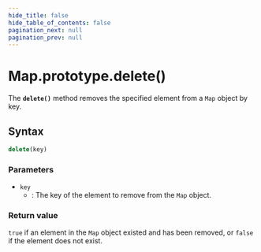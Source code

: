 ```yaml
---
hide_title: false
hide_table_of_contents: false
pagination_next: null
pagination_prev: null
---
```

# Map.prototype.delete()

The **`delete()`** method removes the specified element from a `Map` object by
key.

## Syntax

```js
delete(key)
```

### Parameters

- `key`
  - : The key of the element to remove from the `Map` object.

### Return value

`true` if an element in the `Map` object existed and has been removed, or
`false` if the element does not exist.

